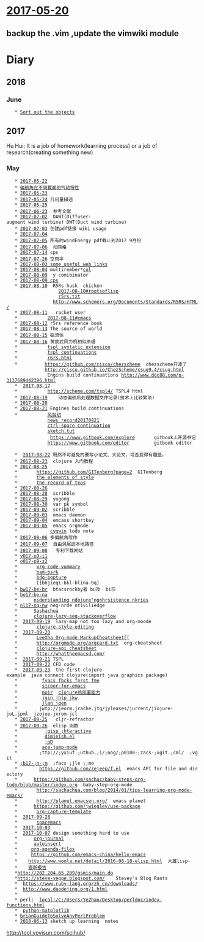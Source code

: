 = [[2017-05-20]] =

== backup the .vim ,update the vimwiki module ==
= Diary =

== 2018 ==

=== June ===
    * [[2018-06-13|Sort out the objects]]

== 2017 ==


Hu Hui: It is a job of homework(learning process) or a job of research(creating something new)

=== May ===
    * [[2017-05-22]]
    * [[2017-05-21|偏航角在不同截面的气动特性]]
    * [[2017-05-23]]
    * [[2017-05-24]] 几何量描述
    * [[2017-05-25]]
    * [[2017-06-23]]  参考文献
    * [[2017-07-02]]  DAWT(Diffuser-augment wind turbine) DWT(Duct wind turbine)
    * [[2017-07-03]] 创建pdf链接 wiki usage
    * [[2017-07-04]]
    * [[2017-07-05]] 所有的windEnergy pdf截止到2017 9月份
    * [[2017-07-06]]  动网格
    * [[2017-07-14]] cps
    * [[2017-07-26]] 空雨伞
    * [[2017-08-03 some useful web links]]
    * [[2017-08-04]] multirember*[[col]]
    * [[2017-08-09]]  y comibinator
    * [[2017-08-09 cps]]
    * [[2017-08-10]]  R5Rs husk  chicken
                    [[2017-08-10#rootsoflisp]]
                    [[r5rs.txt]]
                  http://www.schemers.org/Documents/Standards/R5RS/HTML/
    * [[2017-08-11]]   racket user
    *           [[2017-08-11#emacs]]
    * [[2017-08-12]] r5rs reference book
    * [[2017-08-13]] The source of world
    * [[2017-08-15]] 磁流体
    * [[2017-08-16]] 黄宸武风力机相似原理
    *           [[tspl syntatic extension]]
    *           [[tspl continuations]]
    *           [[r6rs.html]]
    *          https://github.com/cisco/chezscheme  chezscheme开源了
               http://cisco.github.io/ChezScheme/csug9.4/csug.html
                Engins build continuations http://www.doc88.com/p-3137689442386.html
    *  [[2017-08-17]]
    *           http://scheme.com/tspl4/ TSPL4 html
    * [[2017-08-19]]    动态偏航后处理数据文件记录(技术上比较繁琐)
    * [[2017-08-20]]
    * [[2017-08-21]] Engines build continuations
    *           [[风剪切]]
                [[news record20170821]]
                [[ctrl-space Continuation]]
                [[sketch.tut]]
                 https://www.gitbook.com/explore       gitbook上开源书记
                https://www.gitbook.com/editor         gitbook editor

    *  [[2017-08-22]] 既然不可避免的要写小论文、大论文，可否变得有趣些。
    * [[2017-08-23]]  clojure 入门教程
    * [[2017-08-25]]
    *       https://github.com/GITenberg?page=2  GITenberg
    *       [[the elements of style]]
    *       [[the record of teos]]
    * [[2017-08-26]]
    * [[2017-08-28]]  scribble
    * [[2017-08-29]]  yugong
    * [[2017-08-30]]  var pk symbol
    * [[2017-09-02]]  scribble
    * [[2017-09-03]]  emacs daemon
    * [[2017-09-04]]  emcass shortkey
    * [[2017-09-05]]  emacs orgmode
    *            [[cygwin]] todo note
    * [[2017-09-06]] 多偏航角写作
    * [[2017-09-07]]  自由涡尾迹本地路径
    * [[2017-09-08]]   专利下载网站
    * [[y017-u9-i1]]
    * [[o017-p9-z2]]
    *       [[xrg-code-vummary]]
    *       [[bam-bsrk]]
    *       [[bdg-bgpture]]
    *       [[bhjieqi-bkl-blina-bq]
    * [[bw17-be-br]]  btacsrockby者 bu及  bi莎
    * [[bo17-bp-na]]
    *      [[nsderstanding ndojure'ngnhrsistence nkries]]
    * [[nl17-nq-nw]] neg-nrde ntiviliedge
    *      [[Sashachua]]
    *      [[clojure-lazy-seq-stackoverflow]]
    *  [[2017-09-19]]  lazy-map not too lazy and org-moode
    *       [[clojure-style-editing]]
    *  [[2017-09-20]]
    *       [[LeeXha Org-mode MarkupCheatsheet[[]]
    *       http://orgmode.org/orgcard.txt  org-cheatsheet
    *       [[clojure-api cheatsheet]]
    *       http://whattheemacsd.com/
    *  [[2017-09-21]] TSPL
    *  [[2017-09-22]] CFD code
    *  [[2017-09-23]]  the-first-clojure-example  java connect clojure(import java graphics package)
    *         [[fvacs fbcks fnrst fme]]
    *         [[sicper-for-emacs]]
    *         [[noir]]  [[clojure热部署能力]]
    *         [[jgin jhlp jkw]]
    *         [[jlan jqen]]
    *        jwtp://jeorm.jrache.jtg/jyleases/jurrent/jiojure-joL.jpml  jzojue-jxrom-jcl
    * [[2017-09-25]]   cljr-refractor
    * [[2017-09-26]]  elisp 函数
    *          [[;gisp ;hteractive]]
    *          [[diminish.el]]
    *          [[;qD]]
    *         [[ace-jump-mode]]
    *        ;ttp://;yxiuf.;uthub.;i/;oog/;p0100-;zacs-;xgit.;cml/  ;vgit
    * [[;b17-;n-;m]]  ;facs ;jle ;;me
    *        https://github.com/rejeep/f.el  emacs API for file and directory
    *      https://github.com/sachac/baby-steps-org-todo/blob/master/index.org  baby-step-org-mode
    *       http://sachachua.com/blog/2014/01/tips-learning-org-mode-emacs/
    *       http://planet.emacsen.org/  emacs planet
    *      https://github.com/jwiegley/use-package
    *       [[org-capture-template]]
    *  [[2017-09-28]]
    *       [[spacemacs]]
    *  [[2017-10-03]]
    *  [[2017-10-07]] design something hard to use
    *      [[org-journal]]
    *      [[autoinsert]]
    *     [[org-agenda-files]]
    *     https://github.com/emacs-china/hello-emacs
    *    http://www.woola.net/detail/2016-08-18-elisp.html  大雄lisp-
    *    [[查新报告]]
    *http://202.204.65.209/gsmis/main.do
    *http://steve-yegge.blogspot.com/    Stevey's Blog Rants
    *  https://www.ruby-lang.org/zh_cn/downloads/
    *  http://www.daodejing.org/1.html
    *
    * perl:  [[local:/C:/Users/YeZhao/Desktop/perldoc/index-functions.html ]]
    *  [[python-matplotlib]]
    * [[brianGuideToSolveAnyPerlProblem]]
    * [[2018-06-13]] sketch up learning  notes
http://tool.yovisun.com/scihub/

